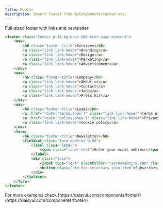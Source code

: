 ```yaml
---
title: Footer
description: import Footer from @/Components/Footer.vue;
---
```


Full-sized footer with links and newsletter

```html resources/js/Components/Footer.vue
<footer class="footer p-10 bg-base-200 text-base-content">
    <nav>
        <h6 class="footer-title">Services</h6>
        <a class="link link-hover">Branding</a>
        <a class="link link-hover">Design</a>
        <a class="link link-hover">Marketing</a>
        <a class="link link-hover">Advertisement</a>
    </nav>
    <nav>
        <h6 class="footer-title">Company</h6>
        <a class="link link-hover">About us</a>
        <a class="link link-hover">Contact</a>
        <a class="link link-hover">Jobs</a>
        <a class="link link-hover">Press kit</a>
    </nav>
    <nav>
        <h6 class="footer-title">Legal</h6>
        <a :href="route('terms.show')" class="link link-hover">Terms of use</a>
        <a :href="route('policy.show')" class="link link-hover">Privacy policy</a>
        <a class="link link-hover">Cookie policy</a>
    </nav>
    <form>
        <h6 class="footer-title">Newsletter</h6>
        <fieldset class="form-control w-80">
            <label class="label">
                <span class="label-text">Enter your email address</span>
            </label>
            <div class="join">
                <input type="text" placeholder="username@site.com" class="input input-bordered join-item" />
                <button class="btn btn-secondary join-item">Subscribe</button>
            </div>
        </fieldset>
    </form>
</footer>
```

<Tip>
For more examples check [https://daisyui.com/components/footer/](https://daisyui.com/components/footer/)
</Tip>
